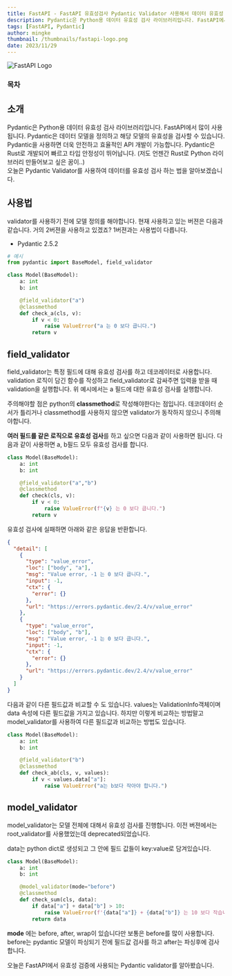 ```yaml
---
title: FastAPI - FastAPI 유효성검사 Pydantic Validator 사용해서 데이터 유효성 검사하기
description: Pydantic은 Python용 데이터 유효성 검사 라이브러리입니다. FastAPI에서 많이 사용됩니다. Pydantic은 데이터 모델을 정의하고 해당 모델의 유효성을 검사할 수 있습니다. Pydantic을 사용하면 더욱 안전하고 효율적인 API 개발이 가능합니다.
tags: [FastAPI, Pydantic]
author: mingke
thumbnail: /thumbnails/fastapi-logo.png
date: 2023/11/29
---
```


<Image src="/thumbnails/fastapi-logo.png" alt="FastAPI Logo" />

### 목차

## 소개

Pydantic은 Python용 데이터 유효성 검사 라이브러리입니다. FastAPI에서 많이 사용됩니다. Pydantic은 데이터 모델을 정의하고 해당 모델의 유효성을 검사할 수 있습니다. Pydantic을 사용하면 더욱 안전하고 효율적인 API 개발이 가능합니다. Pydantic은 Rust로 개발되어 빠르고 타입 안정성이 뛰어납니다. (저도 언젠간 Rust로 Python 라이브러리 만들어보고 싶은 꿈이..)  
오늘은 Pydantic Validator를 사용하여 데이터를 유효성 검사 하는 법을 알아보겠습니다.

## 사용법

validator를 사용하기 전에 모델 정의를 해야합니다. 현재 사용하고 있는 버젼은 다음과 같습니다. 거의 2버젼을 사용하고 있겠죠? 1버젼과는 사용법이 다릅니다.

- Pydantic 2.5.2

```python
# 예시
from pydantic import BaseModel, field_validator

class Model(BaseModel):
    a: int
	b: int

	@field_validator("a")
	@classmethod
    def check_a(cls, v):
        if v < 0:
            raise ValueError("a 는 0 보다 큽니다.")
        return v
```

## field_validator

field_validator는 특정 필드에 대해 유효성 검사를 하고 데코레이터로 사용합니다. validation 로직이 담긴 함수를 작성하고 field_validator로 감싸주면 입력을 받을 때 validation을 실행합니다. 위 예시에서는 a 필드에 대한 유효성 검사를 실행합니다.

주의해야할 점은 python의 **classmethod**로 작성해야한다는 점입니다. 데코데이터 순서가 틀리거나 classmethod를 사용하지 않으면 validator가 동작하지 않으니 주의해야합니다.

**여러 필드를 같은 로직으로 유효성 검사**를 하고 싶으면 다음과 같이 사용하면 됩니다. 다음과 같이 사용하면 a, b필드 모두 유효성 검사를 합니다.

```python
class Model(BaseModel):
    a: int
    b: int

    @field_validator("a","b")
    @classmethod
    def check(cls, v):
        if v < 0:
            raise ValueError(f"{v} 는 0 보다 큽니다.")
        return v
```

유효성 검사에 실패하면 아래와 같은 응답을 반환합니다.

```json
{
  "detail": [
    {
      "type": "value_error",
      "loc": ["body", "a"],
      "msg": "Value error, -1 는 0 보다 큽니다.",
      "input": -1,
      "ctx": {
        "error": {}
      },
      "url": "https://errors.pydantic.dev/2.4/v/value_error"
    },
    {
      "type": "value_error",
      "loc": ["body", "b"],
      "msg": "Value error, -1 는 0 보다 큽니다.",
      "input": -1,
      "ctx": {
        "error": {}
      },
      "url": "https://errors.pydantic.dev/2.4/v/value_error"
    }
  ]
}
```

다음과 같이 다른 필드값과 비교할 수 도 있습니다. values는 ValidationInfo객체이며 data 속성에 다른 필드값을 가지고 있습니다. 하지만 이렇게 비교하는 방법말고 model_validator를 사용하여 다른 필드값과 비교하는 방법도 있습니다.

```python
class Model(BaseModel):
    a: int
    b: int

    @field_validator("b")
    @classmethod
    def check_ab(cls, v, values):
        if v < values.data["a"]:
            raise ValueError("a는 b보다 작아야 합니다.")
```

## model_validator

model_validator는 모델 전체에 대해서 유효성 검사를 진행합니다. 이전 버젼에서는 root_validator를 사용했었는데 deprecated되었습니다.

data는 python dict로 생성되고 그 안에 필드 값들이 key:value로 담겨있습니다.

```python
class Model(BaseModel):
    a: int
    b: int

    @model_validator(mode="before")
    @classmethod
    def check_sum(cls, data):
        if data["a"] + data["b"] > 10:
            raise ValueError(f'{data["a"]} + {data["b"]} 는 10 보다 작습니다.')
        return data
```

**mode** 에는 before, after, wrap이 있습니다만 보통은 before를 많이 사용합니다. before는 pydantic 모델이 파싱되기 전에 필드값 검사를 하고 after는 파싱후에 검사합니다.

오늘은 FastAPI에서 유효성 검증에 사용되는 Pydantic validator를 알아봤습니다.
